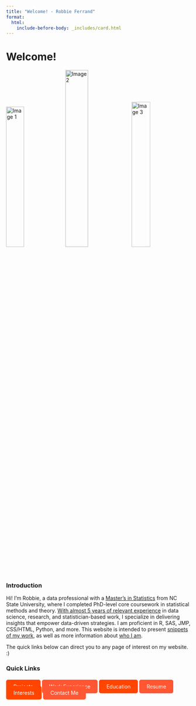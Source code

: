```yaml
---
title: "Welcome! - Robbie Ferrand"
format:
  html:
    include-before-body: _includes/card.html
---
```


<div id="page-content">
<h1> Welcome! </h1>
<div class="image-row">
  <img src="images/1unedit.png" alt="Image 1" style="width:31.28755%">
  <img src="images/1.5.jpg" alt="Image 2" style="width:35.15%; filter: brightness(0.95);">
  <img src="images/2.PNG" alt="Image 3" style="width:31.81818%">
</div>

<h3> Introduction </h3>
<p> Hi! I’m Robbie, a data professional with a [Master’s in Statistics](education/index.html) from NC State University, where I completed PhD-level core coursework in statistical methods and theory. [With almost 5 years of relevant experience](work/index.html) in data science, research, and statistician-based work, I specialize in delivering insights that empower data-driven strategies. I am proficient in R, SAS, JMP, CSS/HTML, Python, and more. This website is intended to present [snippets of my work](projects/index.html), as well as more information about [who I am](hobbies/index.html). 
</p>
<p>The quick links below can direct you to any page of interest on my website. :) </p>

<h3>Quick Links</h3>
<div style="display: flex; flex-wrap: wrap; gap: 10px; margin-top: 10px; align-items: flex-start;">
  <a href="projects" style="text-decoration: none; color: white; background-color: #FF4500; padding: 10px 20px; border-radius: 5px; flex: 1 1 auto; text-align: center;">Projects</a>
  <a href="work" style="text-decoration: none; color: white; background-color: #FF5733; padding: 10px 20px; border-radius: 5px; flex: 1 1 auto; text-align: center;">Work Experience</a>
  <a href="education" style="text-decoration: none; color: white; background-color: #FF4500; padding: 10px 20px; border-radius: 5px; flex: 1 1 auto; text-align: center;">Education</a>
  <a href="assets/RobbieFerrand_Resume.pdf" style="text-decoration: none; color: white; background-color: #FF5733; padding: 10px 20px; border-radius: 5px; flex: 1 1 auto; text-align: center;">Resume</a>
  <a href="interest" style="text-decoration: none; color: white; background-color: #FF4500; padding: 10px 20px; border-radius: 5px; flex: 1 1 auto; text-align: center;">Interests</a>
  <a href="contact" style="text-decoration: none; color: white; background-color: #FF5733; padding: 10px 20px; border-radius: 5px; flex: 1 1 auto; text-align: center;">Contact Me</a>
</div>
</div>



